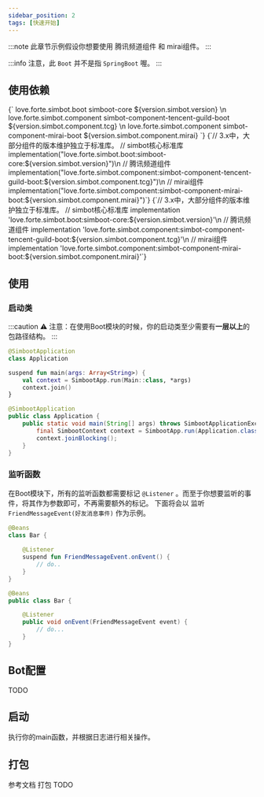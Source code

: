 ```yaml
---
sidebar_position: 2
tags: [快速开始]
---
```


:::note
此章节示例假设你想要使用 腾讯频道组件 和 mirai组件。
:::


:::info
注意，此 `Boot` 并不是指 `SpringBoot` 喔。
:::


## 使用依赖



<Tabs groupId="use-dependency">
<TabItem value="Maven" label="Maven" default>
<CodeBlock language="xml">
{`<!-- simbot核心标准库 -->
<dependency>
    <groupId>love.forte.simbot.boot</groupId>
    <artifactId>simboot-core</artifactId>
    <version>${version.simbot.version}</version>
</dependency>\n
<!-- 腾讯频道组件 -->
<dependency>
    <groupId>love.forte.simbot.component</groupId>
    <artifactId>simbot-component-tencent-guild-boot</artifactId>
    <version>${version.simbot.component.tcg}</version>
</dependency>\n
<!-- mirai组件 -->
<dependency>
    <groupId>love.forte.simbot.component</groupId>
    <artifactId>simbot-component-mirai-boot</artifactId>
    <version>${version.simbot.component.mirai}</version>
</dependency>`}
</CodeBlock>
</TabItem>

<TabItem value="Gradle Kotlin DSL" label="Gradle Kotlin DSL">
<CodeBlock language="kotlin">
{`// 3.x中，大部分组件的版本维护独立于标准库。
// simbot核心标准库
implementation("love.forte.simbot.boot:simboot-core:${version.simbot.version}")\n
// 腾讯频道组件
implementation("love.forte.simbot.component:simbot-component-tencent-guild-boot:${version.simbot.component.tcg}")\n
// mirai组件
implementation("love.forte.simbot.component:simbot-component-mirai-boot:${version.simbot.component.mirai}")`}
</CodeBlock>
</TabItem>

<TabItem value="Gradle Groovy" label="Gradle Groovy">
<CodeBlock language="groovy">
{`// 3.x中，大部分组件的版本维护独立于标准库。
// simbot核心标准库
implementation 'love.forte.simbot.boot:simboot-core:${version.simbot.version}'\n
// 腾讯频道组件
implementation 'love.forte.simbot.component:simbot-component-tencent-guild-boot:${version.simbot.component.tcg}'\n
// mirai组件
implementation 'love.forte.simbot.component:simbot-component-mirai-boot:${version.simbot.component.mirai}'`}
</CodeBlock>
</TabItem>
</Tabs>


## 使用
### 启动类

:::caution
⚠️ 注意：在使用Boot模块的时候，你的启动类至少需要有**一层以上**的包路径结构。
:::


<Tabs groupId="code">
<TabItem value="Kotlin" default>

```kotlin title="Application.kt"
@SimbootApplication 
class Application

suspend fun main(args: Array<String>) {
    val context = SimbootApp.run(Main::class, *args)
    context.join()
}
```

</TabItem>
<TabItem value="Java">

```java title="Application.java"
@SimbootApplication
public class Application {
    public static void main(String[] args) throws SimbootApplicationException {
        final SimbootContext context = SimbootApp.run(Application.class, args);
        context.joinBlocking();
    }
}
```

</TabItem>
</Tabs>


### 监听函数
在Boot模块下，所有的监听函数都需要标记 `@Listener` 。而至于你想要监听的事件，将其作为参数即可，不再需要额外的标记。
下面将会以 监听 `FriendMessageEvent(好友消息事件)` 作为示例。 


<Tabs groupId="code">
<TabItem value="Kotlin" default>

```kotlin title="Bar.kt"
@Beans
class Bar {
    
    @Listener
    suspend fun FriendMessageEvent.onEvent() {
        // do..
    }
}
```

</TabItem>
<TabItem value="Java">

```java title="Bar.java"
@Beans
public class Bar {

    @Listener
    public void onEvent(FriendMessageEvent event) {
        // do...
    }
}
```

</TabItem>

</Tabs>


## Bot配置
TODO

## 启动
执行你的main函数，并根据日志进行相关操作。


## 打包
参考文档  打包 TODO
